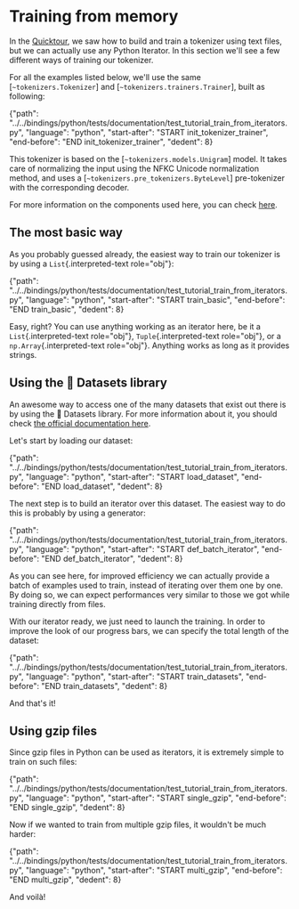 # Training from memory

In the [Quicktour](quicktour), we saw how to build and train a
tokenizer using text files, but we can actually use any Python Iterator.
In this section we'll see a few different ways of training our
tokenizer.

For all the examples listed below, we'll use the same [`~tokenizers.Tokenizer`] and
[`~tokenizers.trainers.Trainer`], built as
following:

<literalinclude>
{"path": "../../bindings/python/tests/documentation/test_tutorial_train_from_iterators.py",
"language": "python",
"start-after": "START init_tokenizer_trainer",
"end-before": "END init_tokenizer_trainer",
"dedent": 8}
</literalinclude>

This tokenizer is based on the [`~tokenizers.models.Unigram`] model. It
takes care of normalizing the input using the NFKC Unicode normalization
method, and uses a [`~tokenizers.pre_tokenizers.ByteLevel`] pre-tokenizer with the corresponding decoder.

For more information on the components used here, you can check
[here](components).

## The most basic way

As you probably guessed already, the easiest way to train our tokenizer
is by using a `List`{.interpreted-text role="obj"}:

<literalinclude>
{"path": "../../bindings/python/tests/documentation/test_tutorial_train_from_iterators.py",
"language": "python",
"start-after": "START train_basic",
"end-before": "END train_basic",
"dedent": 8}
</literalinclude>

Easy, right? You can use anything working as an iterator here, be it a
`List`{.interpreted-text role="obj"}, `Tuple`{.interpreted-text
role="obj"}, or a `np.Array`{.interpreted-text role="obj"}. Anything
works as long as it provides strings.

## Using the 🤗 Datasets library

An awesome way to access one of the many datasets that exist out there
is by using the 🤗 Datasets library. For more information about it, you
should check [the official documentation
here](https://huggingface.co/docs/datasets/).

Let's start by loading our dataset:

<literalinclude>
{"path": "../../bindings/python/tests/documentation/test_tutorial_train_from_iterators.py",
"language": "python",
"start-after": "START load_dataset",
"end-before": "END load_dataset",
"dedent": 8}
</literalinclude>

The next step is to build an iterator over this dataset. The easiest way
to do this is probably by using a generator:

<literalinclude>
{"path": "../../bindings/python/tests/documentation/test_tutorial_train_from_iterators.py",
"language": "python",
"start-after": "START def_batch_iterator",
"end-before": "END def_batch_iterator",
"dedent": 8}
</literalinclude>

As you can see here, for improved efficiency we can actually provide a
batch of examples used to train, instead of iterating over them one by
one. By doing so, we can expect performances very similar to those we
got while training directly from files.

With our iterator ready, we just need to launch the training. In order
to improve the look of our progress bars, we can specify the total
length of the dataset:

<literalinclude>
{"path": "../../bindings/python/tests/documentation/test_tutorial_train_from_iterators.py",
"language": "python",
"start-after": "START train_datasets",
"end-before": "END train_datasets",
"dedent": 8}
</literalinclude>

And that's it!

## Using gzip files

Since gzip files in Python can be used as iterators, it is extremely
simple to train on such files:

<literalinclude>
{"path": "../../bindings/python/tests/documentation/test_tutorial_train_from_iterators.py",
"language": "python",
"start-after": "START single_gzip",
"end-before": "END single_gzip",
"dedent": 8}
</literalinclude>

Now if we wanted to train from multiple gzip files, it wouldn't be much
harder:

<literalinclude>
{"path": "../../bindings/python/tests/documentation/test_tutorial_train_from_iterators.py",
"language": "python",
"start-after": "START multi_gzip",
"end-before": "END multi_gzip",
"dedent": 8}
</literalinclude>

And voilà!
